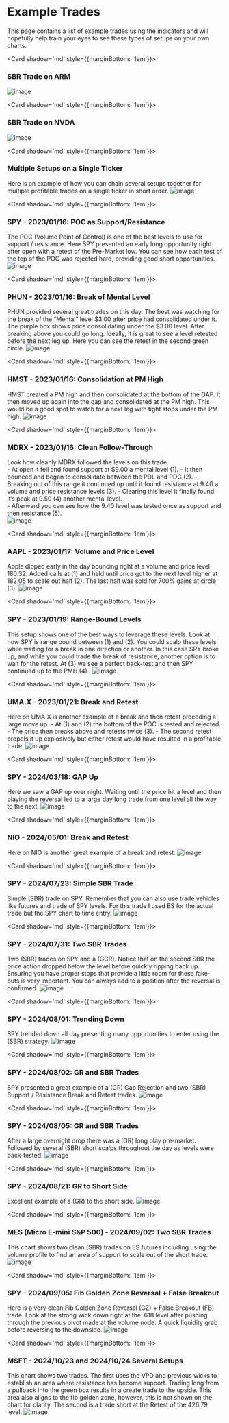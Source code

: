 # Example Trades

This page contains a list of example trades using the indicators and will hopefully help train your eyes to see these types of setups on your own charts.

<Card shadow='md' style={{marginBottom: '1em'}}>
    <CardHeader>
      <h3>SBR Trade on ARM</h3>
    </CardHeader>
    <CardBody>
      ![image](_media/t1.png ':size=100%')
    </CardBody>
    <CardFooter>
      <Tag className='ts-sbr' shadow='lw'/>
    </CardFooter>
</Card>

<Card shadow='md' style={{marginBottom: '1em'}}>
    <CardHeader>
      <h3>SBR Trade on NVDA</h3>
    </CardHeader>
    <CardBody>
      ![image](_media/t2.png ':size=100%')
    </CardBody>
    <CardFooter>
      <Tag className='ts-sbr' shadow='lw'/>
    </CardFooter>
</Card>

<Card shadow='md' style={{marginBottom: '1em'}}>
    <CardHeader>
      <h3>Multiple Setups on a Single Ticker</h3>
    </CardHeader>
    <CardBody>
      Here is an example of how you can chain several setups together for multiple profitable trades on a single ticker in short order.
      ![image](_media/t3.png ':size=100%')
    </CardBody>
    <CardFooter>
      <Tag className='ts-sbr' shadow='lw'/>
      <Tag className='ts-gz' shadow='lw'/>
    </CardFooter>
</Card>

<Card shadow='md' style={{marginBottom: '1em'}}>
    <CardHeader>
      <h3>SPY - 2023/01/16: POC as Support/Resistance</h3>
    </CardHeader>
    <CardBody>
      The POC (Volume Point of Control) is one of the best levels to use for support / resistance. Here SPY presented an early long opportunity right after open with a retest of the Pre-Market low. You can see how each test of the top of the POC was rejected hard, providing good short opportunities.
      ![image](_media/ex_1.png ':size=100%')
    </CardBody>
</Card>

<Card shadow='md' style={{marginBottom: '1em'}}>
    <CardHeader>
      <h3>PHUN - 2023/01/16: Break of Mental Level</h3>
    </CardHeader>
    <CardBody>
      PHUN provided several great trades on this day. The best was watching for the break of the “Mental” level $3.00 after price had consolidated under it.  The purple box shows price consolidating under the $3.00 level.  After breaking above you could go long. Ideally, it is great to see a level retested before the next leg up. Here you can see the retest in the second green circle. 
      ![image](_media/ex_2.png ':size=100%')
    </CardBody>
    <CardFooter>
      <Tag className='ts-sbr' shadow='lw'/>
    </CardFooter>
</Card>

<Card shadow='md' style={{marginBottom: '1em'}}>
    <CardHeader>
      <h3>HMST - 2023/01/16: Consolidation at PM High</h3>
    </CardHeader>
    <CardBody>
      HMST created a PM high and then consolidated at the bottom of the GAP.  It then moved up again into the gap and consolidated at the PM high. This would be a good spot to watch for a next leg with tight stops under the PM high.
      ![image](_media/ex_3.png ':size=100%')
    </CardBody>
</Card>

<Card shadow='md' style={{marginBottom: '1em'}}>
    <CardHeader>
      <h3>MDRX - 2023/01/16: Clean Follow-Through</h3>
    </CardHeader>
    <CardBody>
      Look how cleanly MDRX followed the levels on this trade.  
      - At open it fell and found support at $9.00 a mental level (1). 
      - It then bounced and began to consolidate between the PDL and PDC (2). 
      - Breaking out of this range it continued up until it found resistance at 9.40 a volume and price resistance levels (3). 
      - Clearing this level it finally found it’s peak at 9.50 (4) another mental level.  
      - Afterward you can see how the 9.40 level was tested once as support and then resistance (5).   
      ![image](_media/ex_4.png ':size=100%')
    </CardBody>
    <CardFooter>
      <Tag className='ts-sbr' shadow='lw'/>
      <Tag className='ts-fs' shadow='lw'/>
    </CardFooter>
</Card>

<Card shadow='md' style={{marginBottom: '1em'}}>
    <CardHeader>
      <h3>AAPL - 2023/01/17: Volume and Price Level</h3>
    </CardHeader>
    <CardBody>
      Apple dipped early in the day bouncing right at a volume and price level 180.32.  Added calls at (1) and held until price got to the next level higher at 182.05 to scale out half (2). The last half was sold for 700% gains at circle (3).
      ![image](_media/ex_5.png ':size=100%')
    </CardBody>
</Card>

<Card shadow='md' style={{marginBottom: '1em'}}>
    <CardHeader>
      <h3>SPY - 2023/01/19: Range-Bound Levels</h3>
    </CardHeader>
    <CardBody>
      This setup shows one of the best ways to leverage these levels. Look at how SPY is range bound between (1) and (2). You could scalp these levels while waiting for a break in one direction or another. In this case SPY broke up, and while you could trade the break of resistance, another option is to wait for the retest. At (3) we see a perfect back-test and then SPY continued up to the PMH (4) .
      ![image](_media/ex_6.png ':size=100%')
    </CardBody>
    <CardFooter>
      <Tag className='ts-sbr' shadow='lw'/>
    </CardFooter>
</Card>

<Card shadow='md' style={{marginBottom: '1em'}}>
    <CardHeader>
      <h3>UMA.X - 2023/01/21: Break and Retest</h3>
    </CardHeader>
    <CardBody>
      Here on UMA.X is another example of a break and then retest preceding a large move up. 
      - At (1) and (2) the bottom of the POC is tested and rejected. 
      - The price then breaks above and retests twice (3). 
      - The second retest propels it up explosively but either retest would have resulted in a profitable trade.
      ![image](_media/ex_7.png ':size=100%')
    </CardBody>
    <CardFooter>
      <Tag className='ts-sbr' shadow='lw'/>
    </CardFooter>
</Card>

<Card shadow='md' style={{marginBottom: '1em'}}>
    <CardHeader>
      <h3>SPY - 2024/03/18: GAP Up</h3>
    </CardHeader>
    <CardBody>
      Here we saw a GAP up over night. Waiting until the price hit a level and then playing the reversal led to a large day long trade from one level all the way to the next.
      ![image](_media/ex_8.png ':size=100%')
    </CardBody>
</Card>

<Card shadow='md' style={{marginBottom: '1em'}}>
    <CardHeader>
      <h3>NIO - 2024/05/01: Break and Retest</h3>
    </CardHeader>
    <CardBody>
      Here on NIO is another great example of a break and retest. 
      ![image](_media/ex_9.png ':size=100%')
    </CardBody>
    <CardFooter>
      <Tag className='ts-sbr' shadow='lw'/>
    </CardFooter>
</Card>

<Card shadow='md' style={{marginBottom: '1em'}}>
    <CardHeader>
      <h3>SPY - 2024/07/23: Simple SBR Trade</h3>
    </CardHeader>
    <CardBody>
      Simple (SBR) trade on SPY. Remember that you can also use trade vehicles like futures and trade of SPY levels. For this trade I used ES for the actual trade but the SPY chart to time entry. 
      ![image](_media/ex_10.png ':size=100%')
    </CardBody>
    <CardFooter>
      <Tag className='ts-sbr' shadow='lw'/>
    </CardFooter>
</Card>

<Card shadow='md' style={{marginBottom: '1em'}}>
    <CardHeader>
      <h3>SPY - 2024/07/31: Two SBR Trades</h3>
    </CardHeader>
    <CardBody>
      Two (SBR) trades on SPY and a (GCR). Notice that on the second SBR the price action dropped below the level before quickly ripping back up. Ensuring you have proper stops that provide a little room for these fake-outs is very important. You can always add to a position after the reversal is confirmed. 
      ![image](_media/ex_11.png ':size=100%')
    </CardBody>
    <CardFooter>
      <Tag className='ts-sbr' shadow='lw'/>
    </CardFooter>
</Card>

<Card shadow='md' style={{marginBottom: '1em'}}>
    <CardHeader>
      <h3>SPY - 2024/08/01: Trending Down</h3>
    </CardHeader>
    <CardBody>
      SPY trended down all day presenting many opportunities to enter using the (SBR) strategy.
      ![image](_media/ex_12.png ':size=100%')
    </CardBody>
    <CardFooter>
      <Tag className='ts-sbr' shadow='lw'/>
    </CardFooter>
</Card>

<Card shadow='md' style={{marginBottom: '1em'}}>
    <CardHeader>
      <h3>SPY - 2024/08/02: GR and SBR Trades</h3>
    </CardHeader>
    <CardBody>
      SPY presented a great example of a (GR) Gap Rejection and two (SBR) Support / Resistance Break and Retest trades.
      ![image](_media/ex_13.png ':size=100%')
    </CardBody>
    <CardFooter>
      <Tag className='ts-sbr' shadow='lw'/>
      <Tag className='ts-gr' shadow='lw'/>
    </CardFooter>
</Card>

<Card shadow='md' style={{marginBottom: '1em'}}>
    <CardHeader>
      <h3>SPY - 2024/08/05: GR and SBR Trades</h3>
    </CardHeader>
    <CardBody>
      After a large overnight drop there was a (GR) long play pre-market. Followed by several (SBR) short scalps throughout the day as levels were back-tested.
      ![image](_media/ex_14.png ':size=100%')
    </CardBody>
    <CardFooter>
      <Tag className='ts-sbr' shadow='lw'/>
      <Tag className='ts-gr' shadow='lw'/>
    </CardFooter>
</Card>

<Card shadow='md' style={{marginBottom: '1em'}}>
    <CardHeader>
      <h3>SPY - 2024/08/21: GR to Short Side</h3>
    </CardHeader>
    <CardBody>
      Excellent example of a (GR) to the short side.
      ![image](_media/ex_15.png ':size=100%')
    </CardBody>
    <CardFooter>
      <Tag className='ts-gr' shadow='lw'/>
    </CardFooter>
</Card>

<Card shadow='md' style={{marginBottom: '1em'}}>
    <CardHeader>
      <h3>MES (Micro E-mini S&P 500) - 2024/09/02: Two SBR Trades</h3>
    </CardHeader>
    <CardBody>
      This chart shows two clean (SBR) trades on ES futures including using the volume profile to find an area of support to scale out of the short trade.
      ![image](_media/ex_16.png ':size=100%')
    </CardBody>
    <CardFooter>
      <Tag className='ts-sbr' shadow='lw'/>
    </CardFooter>
</Card>

<Card shadow='md' style={{marginBottom: '1em'}}>
    <CardHeader>
      <h3>SPY - 2024/09/05: Fib Golden Zone Reversal + False Breakout</h3>
    </CardHeader>
    <CardBody>
      Here is a very clean Fib Golden Zone Reversal (GZ) + False Breakout (FB) trade. Look at the strong wick down right at the .618 level after pushing through the previous pivot made at the volume node. A quick liquidity grab before reversing to the downside.
      ![image](_media/ex_17.png ':size=100%')
    </CardBody>
    <CardFooter>
      <Tag className='ts-gz' shadow='lw'/>
      <Tag className='ts-fb' shadow='lw'/>
    </CardFooter>
</Card>

<Card shadow='md' style={{marginBottom: '1em'}}>
    <CardHeader>
      <h3>MSFT - 2024/10/23 and 2024/10/24 Several Setups</h3>
    </CardHeader>
    <CardBody>
      This chart shows two trades. The first uses the VPD and previous wicks to establish an area where resistance has become support. Trading long from a pullback into the green box results in a create trade to the upside. This area also aligns to the fib golden zone, however, this is not shown on the chart for clarity. The second is a trade short at the Retest of the 426.79 level.
      ![image](_media/ex_18.png ':size=100%')
    </CardBody>
    <CardFooter>
      <Tag className='ts-gz' shadow='lw'/>
      <Tag className='ts-sbr' shadow='lw'/>
      <Tag className='ts-vas' shadow='lw'/>
    </CardFooter>
</Card>
